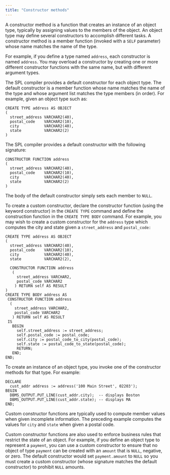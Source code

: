 ```yaml
---
title: "Constructor methods"
---
```


<div id="constructor_methods" class="registered_link"></div>

A constructor method is a function that creates an instance of an object type, typically by assigning values to the members of the object. An object type may define several constructors to accomplish different tasks. A constructor method is a member function (invoked with a `SELF` parameter) whose name matches the name of the type.

For example, if you define a type named `address`, each constructor is named `address`. You may overload a constructor by creating one or more different constructor functions with the same name, but with different argument types.

The SPL compiler provides a default constructor for each object type. The default constructor is a member function whose name matches the name of the type and whose argument list matches the type members (in order). For example, given an object type such as:

```text
CREATE TYPE address AS OBJECT
(
  street_address VARCHAR2(40),
  postal_code    VARCHAR2(10),
  city           VARCHAR2(40),
  state          VARCHAR2(2)
)
```

The SPL compiler provides a default constructor with the following signature:

```text
CONSTRUCTOR FUNCTION address
(
  street_address VARCHAR2(40),
  postal_code    VARCHAR2(10),
  city           VARCHAR2(40),
  state          VARCHAR2(2)
)
```

The body of the default constructor simply sets each member to `NULL`.

To create a custom constructor, declare the constructor function (using the keyword constructor) in the `CREATE TYPE` command and define the construction function in the `CREATE TYPE BODY` command. For example, you may wish to create a custom constructor for the `address` type which computes the city and state given a `street_address` and `postal_code:`

```text
CREATE TYPE address AS OBJECT
(
  street_address VARCHAR2(40),
  postal_code    VARCHAR2(10),
  city           VARCHAR2(40),
  state          VARCHAR2(2),

  CONSTRUCTOR FUNCTION address
   (
     street_address VARCHAR2,
     postal_code VARCHAR2
    ) RETURN self AS RESULT
)
CREATE TYPE BODY address AS
 CONSTRUCTOR FUNCTION address
  (
    street_address VARCHAR2,
    postal_code VARCHAR2
   ) RETURN self AS RESULT
 IS
   BEGIN
     self.street_address := street_address;
     self.postal_code := postal_code;
     self.city := postal_code_to_city(postal_code);
     self.state := postal_code_to_state(postal_code);
     RETURN;
   END;
END;
```

To create an instance of an object type, you invoke one of the constructor methods for that type. For example:

```text
DECLARE
  cust_addr address := address('100 Main Street', 02203');
BEGIN
  DBMS_OUTPUT.PUT_LINE(cust_addr.city);  -- displays Boston
  DBMS_OUTPUT.PUT_LINE(cust_addr.state); -- displays MA
END;
```

Custom constructor functions are typically used to compute member values when given incomplete information. The preceding example computes the values for `city` and `state` when given a postal code.

Custom constructor functions are also used to enforce business rules that restrict the state of an object. For example, if you define an object type to represent a `payment`, you can use a custom constructor to ensure that no object of type `payment` can be created with an `amount` that is `NULL`, negative, or zero. The default constructor would set `payment.amount` to `NULL` so you must create a custom constructor (whose signature matches the default constructor) to prohibit `NULL` amounts.
